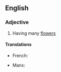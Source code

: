 {{also|polyanthus}}
==English==

===Adjective===
{{en-adj}}

# {{label|en|rare|botany}} Having many [[flower]]s

====Translations====
{{trans-top|having many flowers}}
* French: {{t+|fr|polyanthe}}
{{trans-mid}}
* Manx: {{t|gv|yl-vlaagh}}
{{trans-bottom}}